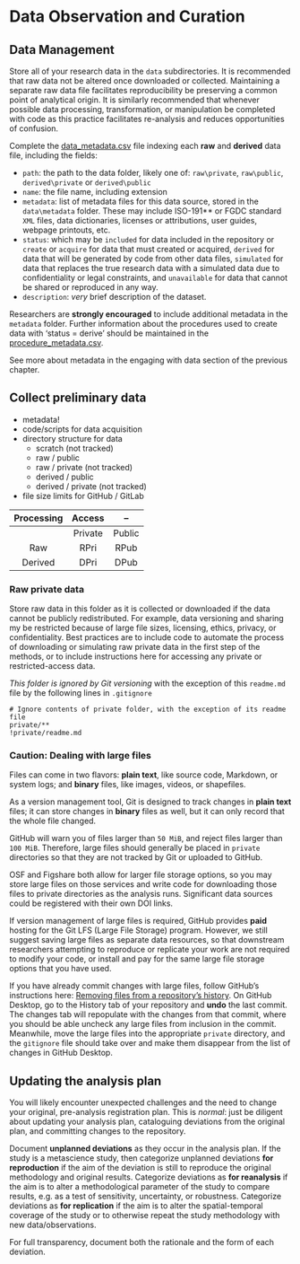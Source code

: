 # Data Observation and Curation

## Data Management

Store all of your research data in the `data` subdirectories. It is recommended that raw data not be altered once downloaded or collected. Maintaining a separate raw data file facilitates reproducibility be preserving a common point of analytical origin. It is similarly recommended that whenever possible data processing, transformation, or manipulation be completed with code as this practice facilitates re-analysis and reduces opportunities of confusion.

Complete the [data_metadata.csv](data_metadata.csv) file indexing each **raw** and **derived** data file, including the fields:

- `path`: the path to the data folder, likely one of: `raw\private`, `raw\public`, `derived\private` or `derived\public`
- `name`: the file name, including extension
- `metadata`: list of metadata files for this data source, stored in the `data\metadata` folder. These may include ISO-191** or FGDC standard `XML` files, data dictionaries, licenses or attributions, user guides, webpage printouts, etc.
- `status`: which may be `included` for data included in the repository or `create` or `acquire` for data that must created or acquired, `derived` for data that will be generated by code from other data files, `simulated` for data that replaces the true research data with a simulated data due to confidentiality or legal constraints, and `unavailable` for data that cannot be shared or reproduced in any way.
- `description`: *very* brief description of the dataset.

Researchers are **strongly encouraged** to include additional metadata in the `metadata` folder.
Further information about the procedures used to create data with 'status = derive' should be maintained in the [procedure_metadata.csv](../procedure/procedure_metadata.csv).

See more about metadata in the engaging with data section of the previous chapter.

## Collect preliminary data

- metadata!
- code/scripts for data acquisition
- directory structure for data
  - scratch (not tracked)
  - raw / public
  - raw / private (not tracked)
  - derived / public
  - derived / private (not tracked)
- file size limits for GitHub / GitLab

| Processing | Access | -- |
| :--: | :--: | :--: |
|  | Private | Public |
| Raw | RPri | RPub |
| Derived | DPri | DPub

### Raw private data

Store raw data in this folder as it is collected or downloaded if the data cannot be publicly redistributed. For example, data versioning and sharing my be restricted because of large file sizes, licensing, ethics, privacy, or confidentiality. Best practices are to include code to automate the process of downloading or simulating raw private data in the first step of the methods, or to include instructions here for accessing any private or restricted-access data.

*This folder is ignored by Git versioning* with the exception of this `readme.md` file by the following lines in `.gitignore`

```gitignore
# Ignore contents of private folder, with the exception of its readme file
private/**
!private/readme.md
```

### Caution: Dealing with large files

Files can come in two flavors: **plain text**, like source code, Markdown, or system logs; and **binary** files, like images, videos, or shapefiles.

As a version management tool, Git is designed to track changes in **plain text** files; it can store changes in **binary** files as well, but it can only record that the whole file changed.

GitHub will warn you of files larger than `50 MiB`, and reject files larger than `100 MiB`.
Therefore, large files should generally be placed in `private` directories so that they are not tracked by Git or uploaded to GitHub.

OSF and Figshare both allow for larger file storage options, so you may store large files on those services and write code for downloading those files to private directories as the analysis runs.
Significant data sources could be registered with their own DOI links.

If version management of large files is required, GitHub provides **paid** hosting for the Git LFS (Large File Storage) program.
However, we still suggest saving large files as separate data resources,
so that downstream researchers attempting to reproduce or replicate your work are not required to 
modify your code, or install and pay for the same large file storage options that you have used.

If you have already commit changes with large files, follow GitHub's instructions here: [Removing files from a repository's history](https://docs.github.com/en/repositories/working-with-files/managing-large-files/about-large-files-on-github?platform=mac#removing-files-from-a-repositorys-history).
On GitHub Desktop, go to the History tab of your repository and **undo** the last commit.
The changes tab will repopulate with the changes from that commit, where you should be able uncheck any large files from inclusion in the commit.
Meanwhile, move the large files into the appropriate `private` directory, and the `gitignore` file should take over and make them disappear from the list of changes in GitHub Desktop.

## Updating the analysis plan

You will likely encounter unexpected challenges and the need to change your original, pre-analysis registration plan.
This is *normal*: just be diligent about updating your analysis plan, cataloguing deviations from the original plan, and committing changes to the repository.

Document **unplanned deviations** as they occur in the analysis plan.
If the study is a metascience study, then categorize unplanned deviations **for reproduction** if the aim of the deviation is still to reproduce the original methodology and original results.
Categorize deviations as **for reanalysis** if the aim is to alter a methodological parameter of the study to compare results, e.g. as a test of sensitivity, uncertainty, or robustness.
Categorize deviations as **for replication** if the aim is to alter the spatial-temporal coverage of the study or to otherwise repeat the study methodology with new data/observations.

For full transparency, document both the rationale and the form of each deviation.
